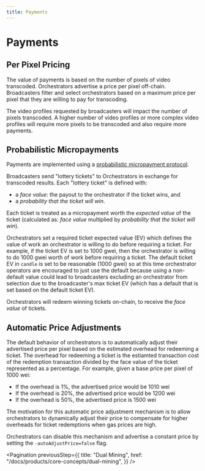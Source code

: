 ```yaml
---
title: Payments
---
```


# Payments

## Per Pixel Pricing

The value of payments is based on the number of pixels of video transcoded.
Orchestrators advertise a price per pixel off-chain. Broadcasters filter and
select orchestrators based on a maximum price per pixel that they are willing to
pay for transcoding.

The video profiles requested by broadcasters will impact the number of pixels
transcoded. A higher number of video profiles or more complex video profiles
will require more pixels to be transcoded and also require more payments.

## Probabilistic Micropayments

Payments are implemented using a
[probabilistic micropayment protocol](https://medium.com/@candlelabs/streamflow-probabilistic-micropayments-f3a647672462).

Broadcasters send "lottery tickets" to Orchestrators in exchange for transcoded
results. Each "lottery ticket" is defined with:

- a _face value_: the payout to the orchestrator if the ticket wins, and
- a _probability that the ticket will win_.

Each ticket is treated as a micropayment worth the _expected value_ of the
ticket (calculated as: _face value_ multiplied by _probability that the ticket
will win_).

Orchestrators set a required ticket expected value (EV) which defines the value
of work an orchestrator is willing to do before requiring a ticket. For example,
if the ticket EV is set to 1000 gwei, then the orchestrator is willing to do
1000 gwei worth of work before requiring a ticket. The default ticket EV in
`candle` is set to be reasonable (1000 gwei) so at this time orchestrator
operators are encouraged to just use the default because using a non-default
value could lead to broadcasters excluding an orchestrator from selection due to
the broadcaster's max ticket EV (which has a default that is set based on the
default ticket EV).

Orchestrators will redeem winning tickets on-chain, to receive the _face value_
of tickets.

## Automatic Price Adjustments

The default behavior of orchestrators is to automatically adjust their
advertised price per pixel based on the estimated overhead for redeeming a
ticket. The overhead for redeeming a ticket is the estiamted transaction cost of
the redemption transaction divided by the face value of the ticket represented
as a percentage. For example, given a base price per pixel of 1000 wei:

- If the overhead is 1%, the advertised price would be 1010 wei
- If the overhead is 20%, the advertised price would be 1200 wei
- If the overhead is 50%, the advertised price is 1500 wei

The motivation for this automatic price adjustment mechanism is to allow
orchestrators to dynamically adjust their price to compensate for higher
overheads for ticket redemptions when gas prices are high.

Orchestrators can disable this mechanism and advertise a constant price by
setting the `-autoAdjustPrice=false` flag.

<Pagination
  previousStep={{
    title: "Dual Mining",
    href: "/docs/products/core-concepts/dual-mining",
  }}
/>
